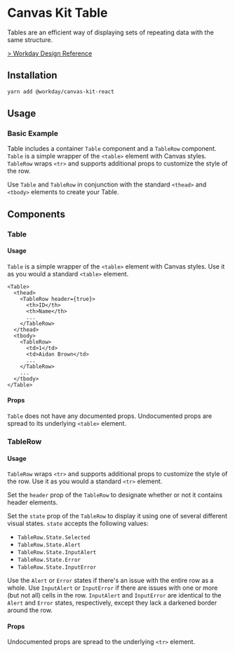 


<Meta title="Components/Containers/Table/React" component={Table} />

# Canvas Kit Table

Tables are an efficient way of displaying sets of repeating data with the same structure.

[> Workday Design Reference](https://design.workday.com/components/containers/tables)

## Installation

```sh
yarn add @workday/canvas-kit-react
```

## Usage

### Basic Example

Table includes a container `Table` component and a `TableRow` component. `Table` is a simple wrapper
of the `<table>` element with Canvas styles. `TableRow` wraps `<tr>` and supports additional props
to customize the style of the row.

Use `Table` and `TableRow` in conjunction with the standard `<thead>` and `<tbody>` elements to
create your Table.

<ExampleCodeBlock code={Basic} />

## Components

### Table

#### Usage

`Table` is a simple wrapper of the `<table>` element with Canvas styles. Use it as you would a
standard `<table>` element.

```tsx
<Table>
  <thead>
    <TableRow header={true}>
      <th>ID</th>
      <th>Name</th>
      ...
    </TableRow>
  </thead>
  <tbody>
    <TableRow>
      <td>1</td>
      <td>Aidan Brown</td>
      ...
    </TableRow>
    ...
  </tbody>
</Table>
```

#### Props

`Table` does not have any documented props. Undocumented props are spread to its underlying
`<table>` element.

### TableRow

#### Usage

`TableRow` wraps `<tr>` and supports additional props to customize the style of the row. Use it as
you would a standard `<tr>` element.

Set the `header` prop of the `TableRow` to designate whether or not it contains header elements.

<ExampleCodeBlock code={RowHeader} />

Set the `state` prop of the `TableRow` to display it using one of several different visual states.
`state` accepts the following values:

- `TableRow.State.Selected`
- `TableRow.State.Alert`
- `TableRow.State.InputAlert`
- `TableRow.State.Error`
- `TableRow.State.InputError`

<ExampleCodeBlock code={RowStates} />

Use the `Alert` or `Error` states if there's an issue with the entire row as a whole. Use
`InputAlert` or `InputError` if there are issues with one or more (but not all) cells in the row.
`InputAlert` and `InputError` are identical to the `Alert` and `Error` states, respectively, except
they lack a darkened border around the row.

#### Props

Undocumented props are spread to the underlying `<tr>` element.

<ArgsTable of={TableRow} />

